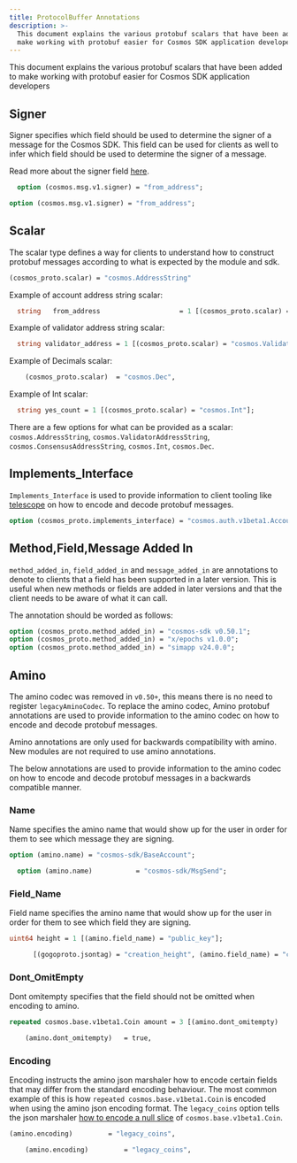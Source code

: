 ```yaml
---
title: ProtocolBuffer Annotations
description: >-
  This document explains the various protobuf scalars that have been added to
  make working with protobuf easier for Cosmos SDK application developers
---
```


This document explains the various protobuf scalars that have been added to make working with protobuf easier for Cosmos SDK application developers

## Signer

Signer specifies which field should be used to determine the signer of a message for the Cosmos SDK. This field can be used for clients as well to infer which field should be used to determine the signer of a message.

Read more about the signer field [here](/docs/sdk/next/documentation/module-system/messages-and-queries).

```protobuf
  option (cosmos.msg.v1.signer) = "from_address";
```

```proto
option (cosmos.msg.v1.signer) = "from_address";
```

## Scalar

The scalar type defines a way for clients to understand how to construct protobuf messages according to what is expected by the module and sdk.

```proto
(cosmos_proto.scalar) = "cosmos.AddressString"
```

Example of account address string scalar:

```proto
  string   from_address                    = 1 [(cosmos_proto.scalar) = "cosmos.AddressString"];
```

Example of validator address string scalar:

```proto
  string validator_address = 1 [(cosmos_proto.scalar) = "cosmos.ValidatorAddressString"];
```

Example of Decimals scalar:

```proto
    (cosmos_proto.scalar)  = "cosmos.Dec",
```

Example of Int scalar:

```proto
  string yes_count = 1 [(cosmos_proto.scalar) = "cosmos.Int"];
```

There are a few options for what can be provided as a scalar: `cosmos.AddressString`, `cosmos.ValidatorAddressString`, `cosmos.ConsensusAddressString`, `cosmos.Int`, `cosmos.Dec`.

## Implements\_Interface

`Implements_Interface` is used to provide information to client tooling like [telescope](https://github.com/cosmology-tech/telescope) on how to encode and decode protobuf messages.

```proto
option (cosmos_proto.implements_interface) = "cosmos.auth.v1beta1.AccountI";
```

## Method,Field,Message Added In

`method_added_in`, `field_added_in` and `message_added_in` are annotations to denote to clients that a field has been supported in a later version. This is useful when new methods or fields are added in later versions and that the client needs to be aware of what it can call.

The annotation should be worded as follows:

```proto
option (cosmos_proto.method_added_in) = "cosmos-sdk v0.50.1";
option (cosmos_proto.method_added_in) = "x/epochs v1.0.0";
option (cosmos_proto.method_added_in) = "simapp v24.0.0";
```

## Amino

The amino codec was removed in `v0.50+`, this means there is no need to register `legacyAminoCodec`. To replace the amino codec, Amino protobuf annotations are used to provide information to the amino codec on how to encode and decode protobuf messages.

Amino annotations are only used for backwards compatibility with amino. New modules are not required to use amino annotations.

The below annotations are used to provide information to the amino codec on how to encode and decode protobuf messages in a backwards compatible manner.

### Name

Name specifies the amino name that would show up for the user in order for them to see which message they are signing.

```proto
option (amino.name) = "cosmos-sdk/BaseAccount";
```

```proto
  option (amino.name)           = "cosmos-sdk/MsgSend";
```

### Field\_Name

Field name specifies the amino name that would show up for the user in order for them to see which field they are signing.

```proto
uint64 height = 1 [(amino.field_name) = "public_key"];
```

```proto
      [(gogoproto.jsontag) = "creation_height", (amino.field_name) = "creation_height", (amino.dont_omitempty) = true];
```

### Dont\_OmitEmpty

Dont omitempty specifies that the field should not be omitted when encoding to amino.

```proto
repeated cosmos.base.v1beta1.Coin amount = 3 [(amino.dont_omitempty)   = true];
```

```proto
    (amino.dont_omitempty)   = true,
```

### Encoding

Encoding instructs the amino json marshaler how to encode certain fields that may differ from the standard encoding behaviour. The most common example of this is how `repeated cosmos.base.v1beta1.Coin` is encoded when using the amino json encoding format. The `legacy_coins` option tells the json marshaler [how to encode a null slice](https://github.com/cosmos/cosmos-sdk/blob/e8f28bf5db18b8d6b7e0d94b542ce4cf48fed9d6/x/tx/signing/aminojson/json_marshal.go#L65) of `cosmos.base.v1beta1.Coin`.

```proto
(amino.encoding)         = "legacy_coins",
```

```proto
    (amino.encoding)         = "legacy_coins",
```
